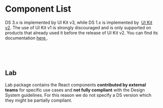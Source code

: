



<Meta title="Introduction/Component List" />

# Component List

<p>
  DS 3.x is implemented by UI Kit v3, while DS 1.x is implemented by&nbsp;
  <a href="https://lumada-design.github.io/uikit/v2.x/?path=/docs/*">UI Kit v2</a>. The use of UI Kit
  v1 is strongly discouraged and is only supported on products that already used it before the release
  of UI Kit v2. You can find its documentation <a href="https://lumada-design.github.io/uikit/v1.x/">
    here
  </a>.
</p>

<br />

<ComponentsTable tableData={coreTableData} tableColumnsConfig={coreComponentTableConfig} />

<br />
<br />

## Lab

<p>
  Lab package contains the React components <b>contributed by external teams</b> for specific use
  cases and <b>not fully compliant</b> with the Design System guidelines. For this reason we do not
  specify a DS version which they might be partially compliant.
</p>

<br />

<ComponentsTable tableData={labComponentData} tableColumnsConfig={labComponentTableConfig} />
